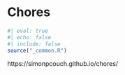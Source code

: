 # Chores {#sec-shiny-chores}

```r
#| eval: true 
#| echo: false 
#| include: false
source("_common.R")
```

https://simonpcouch.github.io/chores/
